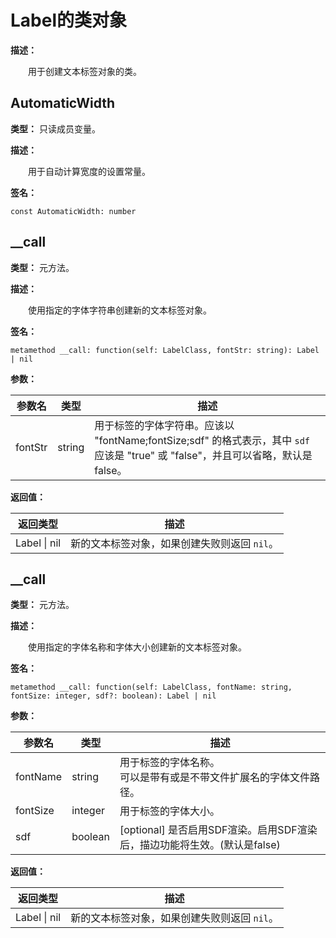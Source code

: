 # Label的类对象

**描述：**

&emsp;&emsp;用于创建文本标签对象的类。

## AutomaticWidth

**类型：** 只读成员变量。

**描述：**

&emsp;&emsp;用于自动计算宽度的设置常量。

**签名：**
```tl
const AutomaticWidth: number
```

## __call

**类型：** 元方法。

**描述：**

&emsp;&emsp;使用指定的字体字符串创建新的文本标签对象。

**签名：**
```tl
metamethod __call: function(self: LabelClass, fontStr: string): Label | nil
```

**参数：**

| 参数名 | 类型 | 描述 |
| --- | --- | --- |
| fontStr | string | 用于标签的字体字符串。应该以 "fontName;fontSize;sdf" 的格式表示，其中 `sdf` 应该是 "true" 或 "false"，并且可以省略，默认是 false。 |

**返回值：**

| 返回类型 | 描述 |
| --- | --- |
| Label \| nil | 新的文本标签对象，如果创建失败则返回 `nil`。 |

## __call

**类型：** 元方法。

**描述：**

&emsp;&emsp;使用指定的字体名称和字体大小创建新的文本标签对象。

**签名：**
```tl
metamethod __call: function(self: LabelClass, fontName: string, fontSize: integer, sdf?: boolean): Label | nil
```

**参数：**

| 参数名 | 类型 | 描述 |
| --- | --- | --- |
| fontName | string | 用于标签的字体名称。<br/>可以是带有或是不带文件扩展名的字体文件路径。 |
| fontSize | integer | 用于标签的字体大小。 |
| sdf | boolean | [optional] 是否启用SDF渲染。启用SDF渲染后，描边功能将生效。(默认是false) |

**返回值：**

| 返回类型 | 描述 |
| --- | --- |
| Label \| nil | 新的文本标签对象，如果创建失败则返回 `nil`。 |